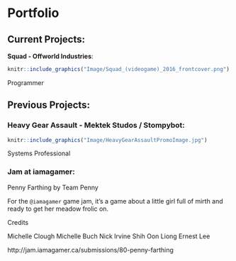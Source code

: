 # Portfolio

## Current Projects:

**Squad - Offworld Industries**:

```r
knitr::include_graphics("Image/Squad_(videogame)_2016_frontcover.png")
```

Programmer

## Previous Projects:

### Heavy Gear Assault - Mektek Studos / Stompybot:

```r
knitr::include_graphics("Image/HeavyGearAssaultPromoImage.jpg")
```

Systems Professional

### Jam at iamagamer:

Penny Farthing
by Team Penny

For the `@iamagamer` game jam, it's a game about a little girl full of mirth and ready to get her meadow frolic on.

Credits

Michelle Clough
Michelle Buch
Nick Irvine
Shih Oon Liong
Ernest Lee

http://jam.iamagamer.ca/submissions/80-penny-farthing

